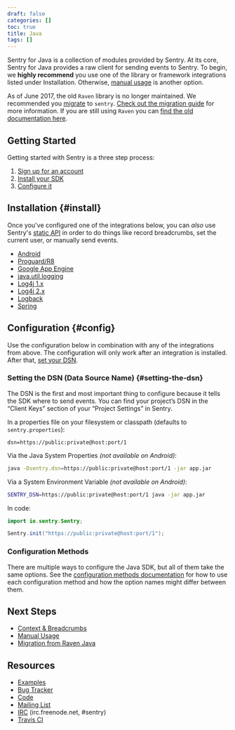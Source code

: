 ```yaml
---
draft: false
categories: []
toc: true
title: Java
tags: []
---
```

Sentry for Java is a collection of modules provided by Sentry. At its core, Sentry for Java provides a raw client for sending events to Sentry. To begin, we **highly recommend** you use one of the library or framework integrations listed under Installation. Otherwise, [manual usage](/clients/java/usage/) is another option.

<Alert level="warning" level="Note"><markdown>

As of June 2017, the old `Raven` library is no longer maintained. We recommended you [migrate](/clients/java/migration/) to `sentry`. [Check out the migration guide](/clients/java/migration/) for more information. If you are still using `Raven` you can [find the old documentation here](https://github.com/getsentry/sentry-java/blob/raven-java-8.x/docs/modules/raven.rst).

</markdown></Alert>


## Getting Started

Getting started with Sentry is a three step process:

1.  [Sign up for an account](https://sentry.io/signup/)
2.  [Install your SDK](#install)
3.  [Configure it](#config)

## Installation {#install}

Once you've configured one of the integrations below, you can _also_ use Sentry's [static API](/clients/java/usage/) in order to do things like record breadcrumbs, set the current user, or manually send events.

-   [Android](/clients/java/integrations/#android)
-   [Proguard/R8](/clients/java/integrations/#proguard)
-   [Google App Engine](/clients/java/integrations/#google-app-engine)
-   [java.util.logging](/clients/java/integrations/#javautillogging)
-   [Log4j 1.x](/clients/java/integrations/#log4j-1x)
-   [Log4j 2.x](/clients/java/integrations/#log4j-2x)
-   [Logback](/clients/java/integrations/#logback)
-   [Spring](/clients/java/integrations/#spring)

## Configuration {#config}

Use the configuration below in combination with any of the integrations from above. The configuration will only work after an integration is installed. After that, [set your DSN](#setting-the-dsn).

### Setting the DSN (Data Source Name) {#setting-the-dsn}

The DSN is the first and most important thing to configure because it tells the SDK where to send events. You can find your project’s DSN in the “Client Keys” section of your “Project Settings” in Sentry.

In a properties file on your filesystem or classpath (defaults to `sentry.properties`):

```
dsn=https://public:private@host:port/1
```

Via the Java System Properties _(not available on Android)_:

```bash
java -Dsentry.dsn=https://public:private@host:port/1 -jar app.jar
```

Via a System Environment Variable _(not available on Android)_:

```bash
SENTRY_DSN=https://public:private@host:port/1 java -jar app.jar
```

In code:

```java
import io.sentry.Sentry;

Sentry.init("https://public:private@host:port/1");
```

### Configuration Methods

There are multiple ways to configure the Java SDK, but all of them take the same options. See the [configuration methods documentation](/clients/java/config/) for how to use each configuration method and how the option names might differ between them.

## Next Steps

-   [Context & Breadcrumbs](/clients/java/context/)
-   [Manual Usage](/clients/java/usage/)
-   [Migration from Raven Java](/clients/java/migration/)

## Resources

-   [Examples](https://github.com/getsentry/examples)
-   [Bug Tracker](http://github.com/getsentry/sentry-java/issues)
-   [Code](http://github.com/getsentry/sentry-java)
-   [Mailing List](https://groups.google.com/group/getsentry)
-   [IRC](irc://irc.freenode.net/sentry) (irc.freenode.net, #sentry)
-   [Travis CI](http://travis-ci.org/getsentry/sentry-java)
